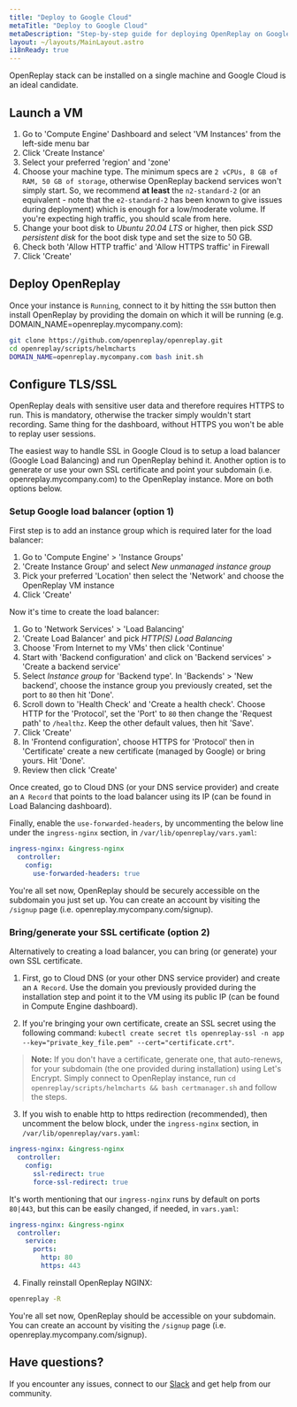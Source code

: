 ```yaml
---
title: "Deploy to Google Cloud"
metaTitle: "Deploy to Google Cloud"
metaDescription: "Step-by-step guide for deploying OpenReplay on Google Cloud."
layout: ~/layouts/MainLayout.astro
i18nReady: true
---
```


<YoutubeVideo title="Watch how to deploy OpenReplay in your GCP infrastructure"
  description="If you don't like reading, you can follow this video tutorial showing you how to deploy OpenReplay in GCP"
  videoURL="https://youtu.be/t31fj-0t3Dw"
  />


OpenReplay stack can be installed on a single machine and Google Cloud is an ideal candidate. 


## Launch a VM

1. Go to 'Compute Engine' Dashboard and select 'VM Instances' from the left-side menu bar
2. Click 'Create Instance'
3. Select your preferred 'region' and 'zone'
4. Choose your machine type. The minimum specs are `2 vCPUs, 8 GB of RAM, 50 GB of storage`, otherwise OpenReplay backend services won't simply start. So, we recommend **at least** the `n2-standard-2` (or an equivalent - note that the `e2-standard-2` has been known to give issues during deployment) which is enough for a low/moderate volume. If you're expecting high traffic, you should scale from here.
5. Change your boot disk to *Ubuntu 20.04 LTS* or higher, then pick *SSD persistent disk* for the boot disk type and set the size to 50 GB.
6. Check both 'Allow HTTP traffic' and 'Allow HTTPS traffic' in Firewall
7. Click 'Create'

## Deploy OpenReplay

Once your instance is `Running`, connect to it by hitting the `SSH` button then install OpenReplay by providing the domain on which it will be running (e.g. DOMAIN_NAME=openreplay.mycompany.com):

```bash
git clone https://github.com/openreplay/openreplay.git
cd openreplay/scripts/helmcharts
DOMAIN_NAME=openreplay.mycompany.com bash init.sh
```

## Configure TLS/SSL

OpenReplay deals with sensitive user data and therefore requires HTTPS to run. This is mandatory, otherwise the tracker simply wouldn't start recording. Same thing for the dashboard, without HTTPS you won't be able to replay user sessions.

The easiest way to handle SSL in Google Cloud is to setup a load balancer (Google Load Balancing) and run OpenReplay behind it. Another option is to generate or use your own SSL certificate and point your subdomain (i.e. openreplay.mycompany.com) to the OpenReplay instance. More on both options below.

### Setup Google load balancer (option 1)

First step is to add an instance group which is required later for the load balancer:

1. Go to 'Compute Engine' > 'Instance Groups'
2. 'Create Instance Group' and select *New unmanaged instance group*
3. Pick your preferred 'Location' then select the 'Network' and choose the OpenReplay VM instance
4. Click 'Create'

Now it's time to create the load balancer:

1. Go to 'Network Services' > 'Load Balancing'
2. 'Create Load Balancer' and pick *HTTP(S) Load Balancing*
3. Choose 'From Internet to my VMs' then click 'Continue'
4. Start with 'Backend configuration' and click on 'Backend services' > 'Create a backend service'
5. Select *Instance group* for 'Backend type'. In 'Backends' > 'New backend', choose the instance group you previously created, set the port to `80` then hit 'Done'.
6. Scroll down to 'Health Check' and 'Create a health check'. Choose HTTP for the 'Protocol', set the 'Port' to `80` then change the 'Request path' to `/healthz`. Keep the other default values, then hit 'Save'.
7. Click 'Create'
8.  In 'Frontend configuration', choose HTTPS for 'Protocol' then in 'Certificate' create a new certificate (managed by Google) or bring yours. Hit 'Done'.
9. Review then click 'Create'

Once created, go to Cloud DNS (or your DNS service provider) and create an `A Record` that points to the load balancer using its IP (can be found in Load Balancing dashboard).

Finally, enable the `use-forwarded-headers`, by uncommenting the below line under the `ingress-nginx` section, in `/var/lib/openreplay/vars.yaml`:
   
```yaml
ingress-nginx: &ingress-nginx
  controller:
    config:
      use-forwarded-headers: true
```

You're all set now, OpenReplay should be securely accessible on the subdomain you just set up. You can create an account by visiting the `/signup` page (i.e. openreplay.mycompany.com/signup).

### Bring/generate your SSL certificate (option 2)

Alternatively to creating a load balancer, you can bring (or generate) your own SSL certificate.

1. First, go to Cloud DNS (or your other DNS service provider) and create an `A Record`. Use the domain you previously provided during the installation step and point it to the VM using its public IP (can be found in Compute Engine dashboard).

2. If you're bringing your own certificate, create an SSL secret using the following command: `kubectl create secret tls openreplay-ssl -n app --key="private_key_file.pem" --cert="certificate.crt"`.

> **Note:** If you don't have a certificate, generate one, that auto-renews, for your subdomain (the one provided during installation) using Let's Encrypt. Simply connect to OpenReplay instance, run `cd openreplay/scripts/helmcharts && bash certmanager.sh` and follow the steps.

3. If you wish to enable http to https redirection (recommended), then uncomment the below block, under the `ingress-nginx` section, in `/var/lib/openreplay/vars.yaml`:
   
```yaml
ingress-nginx: &ingress-nginx
  controller:
    config:
      ssl-redirect: true
      force-ssl-redirect: true
```

It's worth mentioning that our `ingress-nginx` runs by default on ports `80|443`, but this can be easily changed, if needed, in `vars.yaml`:

```yaml
ingress-nginx: &ingress-nginx
  controller:
    service:
      ports:
        http: 80
        https: 443
```

4. Finally reinstall OpenReplay NGINX:

```bash
openreplay -R
```

You're all set now, OpenReplay should be accessible on your subdomain. You can create an account by visiting the `/signup` page (i.e. openreplay.mycompany.com/signup).

## Have questions?

If you encounter any issues, connect to our [Slack](https://slack.openreplay.com) and get help from our community.
